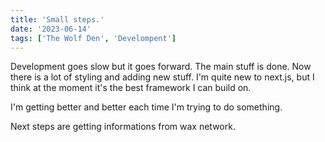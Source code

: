 ```yaml
---
title: 'Small steps.'
date: '2023-06-14'
tags: ['The Wolf Den', 'Develompent']
---
```


Development goes slow but it goes forward. The main stuff is done. Now there is a lot of styling and adding new stuff. I'm quite new to next.js, but I think at the moment it's the best framework I can build on.

I'm getting better and better each time I'm trying to do something.

Next steps are getting informations from wax network.
